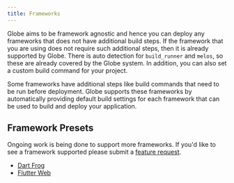 ```yaml
---
title: Frameworks
---
```


Globe aims to be framework agnostic and hence you can deploy any frameworks that does not have additional build steps. If the framework that you are using does not require such additional steps, then it is already supported by Globe. There is auto detection for `build_runner` and `melos`, so these are already covered by the Globe system. In addition, you can also set a custom build command for your project.

Some frameworks have additional steps like build commands that need to be run before deployment. Globe supports these frameworks by automatically providing default build settings for each framework that can be used to build and deploy your application.

## Framework Presets

Ongoing work is being done to support more frameworks. If you'd like to see a framework supported please submit a [feature request](https://invertase.canny.io/globe).

- [Dart Frog](/frameworks/dart-frog)
- [Flutter Web](/frameworks/flutter-web)
